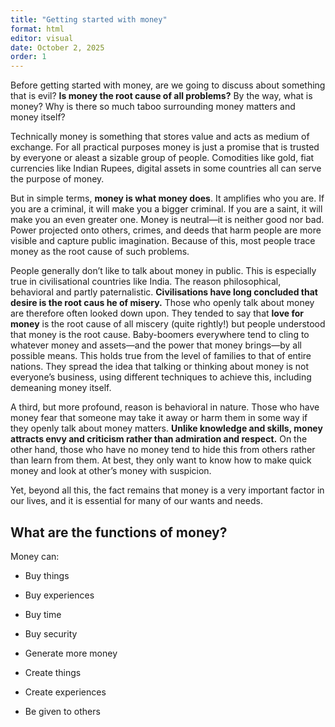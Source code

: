 ```yaml
---
title: "Getting started with money"
format: html
editor: visual
date: October 2, 2025
order: 1
---
```


Before getting started with money, are we going to discuss about something that is evil? **Is money the root cause of all problems?** By the way, what is money? Why is there so much taboo surrounding money matters and money itself?

Technically money is something that stores value and acts as medium of exchange. For all practical purposes money is just a promise that is trusted by everyone or aleast a sizable group of people. Comodities like gold, fiat currencies like Indian Rupees, digital assets in some countries all can serve the purpose of money.

But in simple terms, **money is what money does**. It amplifies who you are. If you are a criminal, it will make you a bigger criminal. If you are a saint, it will make you an even greater one. Money is neutral—it is neither good nor bad. Power projected onto others, crimes, and deeds that harm people are more visible and capture public imagination. Because of this, most people trace money as the root cause of such problems.

People generally don’t like to talk about money in public. This is especially true in civilisational countries like India. The reason philosophical, behavioral and partly paternalistic. **Civilisations have long concluded that desire is the root caus he of misery.** Those who openly talk about money are therefore often looked down upon. They tended to say that **love for money** is the root cause of all miscery (quite rightly!) but people understood that money is the root cause. Baby-boomers everywhere tend to cling to whatever money and assets—and the power that money brings—by all possible means. This holds true from the level of families to that of entire nations. They spread the idea that talking or thinking about money is not everyone’s business, using different techniques to achieve this, including demeaning money itself.

A third, but more profound, reason is behavioral in nature. Those who have money fear that someone may take it away or harm them in some way if they openly talk about money matters. **Unlike knowledge and skills, money attracts envy and criticism rather than admiration and respect.** On the other hand, those who have no money tend to hide this from others rather than learn from them. At best, they only want to know how to make quick money and look at other's money with suspicion.

Yet, beyond all this, the fact remains that money is a very important factor in our lives, and it is essential for many of our wants and needs.

## What are the functions of money?

Money can:

-   Buy things

-   Buy experiences

-   Buy time

-   Buy security

-   Generate more money

-   Create things

-   Create experiences

-   Be given to others\
